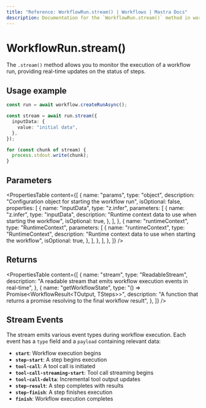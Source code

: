 ```yaml
---
title: "Reference: WorkflowRun.stream() | Workflows | Mastra Docs"
description: Documentation for the `WorkflowRun.stream()` method in workflows, which allows you to monitor the execution of a workflow run as a stream.
---
```


# WorkflowRun.stream()

The `.stream()` method allows you to monitor the execution of a workflow run, providing real-time updates on the status of steps.

## Usage example

```typescript showLineNumbers copy
const run = await workflow.createRunAsync();

const stream = await run.stream({
  inputData: {
    value: "initial data",
  },
});

for (const chunk of stream) {
  process.stdout.write(chunk);
}
```

## Parameters

<PropertiesTable
  content={[
    {
      name: "params",
      type: "object",
      description: "Configuration object for starting the workflow run",
      isOptional: false,
      properties: [
        {
          name: "inputData",
          type: "z.infer<TInput>",
          parameters: [
            {
              name: "z.infer<TInput>",
              type: "inputData",
              description:
                "Runtime context data to use when starting the workflow",
              isOptional: true,
            },
          ],
        },
        {
          name: "runtimeContext",
          type: "RuntimeContext",
          parameters: [
            {
              name: "runtimeContext",
              type: "RuntimeContext",
              description:
                "Runtime context data to use when starting the workflow",
              isOptional: true,
            },
          ],
        },
      ],
    },
  ]}
/>

## Returns

<PropertiesTable
  content={[
    {
      name: "stream",
      type: "ReadableStream<StreamEvent>",
      description: "A readable stream that emits workflow execution events in real-time",
    },
    {
      name: "getWorkflowState",
      type: "() => Promise<WorkflowResult<TOutput, TSteps>>",
      description: "A function that returns a promise resolving to the final workflow result",
    },
  ]}
/>

## Stream Events

The stream emits various event types during workflow execution. Each event has a `type` field and a `payload` containing relevant data:

- **`start`**: Workflow execution begins
- **`step-start`**: A step begins execution
- **`tool-call`**: A tool call is initiated
- **`tool-call-streaming-start`**: Tool call streaming begins
- **`tool-call-delta`**: Incremental tool output updates
- **`step-result`**: A step completes with results
- **`step-finish`**: A step finishes execution
- **`finish`**: Workflow execution completes



